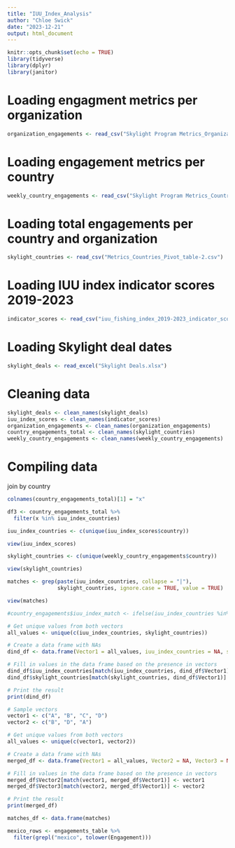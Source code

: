 ```yaml
---
title: "IUU_Index_Analysis"
author: "Chloe Swick"
date: "2023-12-21"
output: html_document
---
```


```r
knitr::opts_chunk$set(echo = TRUE)
library(tidyverse)
library(dplyr)
library(janitor)
```



# Loading engagment metrics per organization 

```r
organization_engagements <- read_csv("Skylight Program Metrics_Organizations_Table.csv")
```


# Loading engagement metrics per country 

```r
weekly_country_engagements <- read_csv("Skylight Program Metrics_Countries_Table.csv")
```



# Loading total engagements per country and organization 

```r
skylight_countries <- read_csv("Metrics_Countries_Pivot_table-2.csv")
```


# Loading IUU index indicator scores 2019-2023 

```r
indicator_scores <- read_csv("iuu_fishing_index_2019-2023_indicator_scores.csv")
```


# Loading Skylight deal dates 

```r
skylight_deals <- read_excel("Skylight Deals.xlsx")
```



# Cleaning data 


```r
skylight_deals <- clean_names(skylight_deals)
iuu_index_scores <- clean_names(indicator_scores)
organization_engagements <- clean_names(organization_engagements)
country_engagements_total <- clean_names(skylight_countries)
weekly_country_engagements <- clean_names(weekly_country_engagements)
```



# Compiling data 

join by country 

```r
colnames(country_engagements_total)[1] = "x"
```


```r
df3 <- country_engagements_total %>%
  filter(x %in% iuu_index_countries)

```


```r
iuu_index_countries <- c(unique(iuu_index_scores$country))

view(iuu_index_scores)

skylight_countries <- c(unique(weekly_country_engagements$country))

view(skylight_countries)

```




```r
matches <- grep(paste(iuu_index_countries, collapse = "|"), 
                skylight_countries, ignore.case = TRUE, value = TRUE)

view(matches)

#country_engagements$iuu_index_match <- ifelse(iuu_index_countries %in% matches, iuu_index_countries, NA)

```



```r

# Get unique values from both vectors
all_values <- unique(c(iuu_index_countries, skylight_countries))

# Create a data frame with NAs
dind_df <- data.frame(Vector1 = all_values, iuu_index_countries = NA, skylight_countries = NA)

# Fill in values in the data frame based on the presence in vectors
dind_df$iuu_index_countries[match(iuu_index_countries, dind_df$Vector1)] <- iuu_index_countries
dind_df$skylight_countries[match(skylight_countries, dind_df$Vector1)] <- skylight_countries

# Print the result
print(dind_df)
```


```r
# Sample vectors
vector1 <- c("A", "B", "C", "D")
vector2 <- c("B", "D", "A")

# Get unique values from both vectors
all_values <- unique(c(vector1, vector2))

# Create a data frame with NAs
merged_df <- data.frame(Vector1 = all_values, Vector2 = NA, Vector3 = NA)

# Fill in values in the data frame based on the presence in vectors
merged_df$Vector2[match(vector1, merged_df$Vector1)] <- vector1
merged_df$Vector3[match(vector2, merged_df$Vector1)] <- vector2

# Print the result
print(merged_df)
```


```r
matches_df <- data.frame(matches)
```


```r
mexico_rows <- engagements_table %>%
  filter(grepl("mexico", tolower(Engagement)))
```





